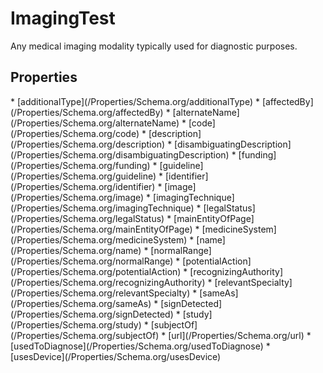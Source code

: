   
# ImagingTest

Any medical imaging modality typically used for diagnostic purposes.

## Properties

<Grid>
* [additionalType](/Properties/Schema.org/additionalType)
* [affectedBy](/Properties/Schema.org/affectedBy)
* [alternateName](/Properties/Schema.org/alternateName)
* [code](/Properties/Schema.org/code)
* [description](/Properties/Schema.org/description)
* [disambiguatingDescription](/Properties/Schema.org/disambiguatingDescription)
* [funding](/Properties/Schema.org/funding)
* [guideline](/Properties/Schema.org/guideline)
* [identifier](/Properties/Schema.org/identifier)
* [image](/Properties/Schema.org/image)
* [imagingTechnique](/Properties/Schema.org/imagingTechnique)
* [legalStatus](/Properties/Schema.org/legalStatus)
* [mainEntityOfPage](/Properties/Schema.org/mainEntityOfPage)
* [medicineSystem](/Properties/Schema.org/medicineSystem)
* [name](/Properties/Schema.org/name)
* [normalRange](/Properties/Schema.org/normalRange)
* [potentialAction](/Properties/Schema.org/potentialAction)
* [recognizingAuthority](/Properties/Schema.org/recognizingAuthority)
* [relevantSpecialty](/Properties/Schema.org/relevantSpecialty)
* [sameAs](/Properties/Schema.org/sameAs)
* [signDetected](/Properties/Schema.org/signDetected)
* [study](/Properties/Schema.org/study)
* [subjectOf](/Properties/Schema.org/subjectOf)
* [url](/Properties/Schema.org/url)
* [usedToDiagnose](/Properties/Schema.org/usedToDiagnose)
* [usesDevice](/Properties/Schema.org/usesDevice)
</Grid>

